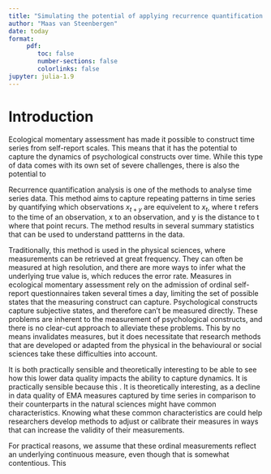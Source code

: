 ```yaml
---
title: "Simulating the potential of applying recurrence quantification analysis on ecological momentary assessment data"
author: "Maas van Steenbergen"
date: today
format: 
     pdf: 
        toc: false
        number-sections: false
        colorlinks: false
jupyter: julia-1.9
---
```

# Introduction
Ecological momentary assessment has made it possible to construct time series from self-report scales. This means that it has the potential to capture the dynamics of psychological constructs over time. While this type of data comes with its own set of severe challenges, there is also the potential to 

Recurrence quantification analysis is one of the methods to analyse time series data. This method aims to capture repeating patterns in time series by quantifying which observations $x_{t+y}$ are equivelent to $x_{t}$, where t refers to the time of an observation, x to an observation, and y is the distance to t where that point recurs. The method results in several summary statistics that can be used to understand pattterns in the data.

Traditionally, this method is used in the physical sciences, where measurements can be retrieved at great frequency. They can often be measured at high resolution, and there are more ways to infer what the underlying true value is, which reduces the error rate. Measures in ecological momentary assessment rely on the admission of ordinal self-report questionnaires taken several times a day, limiting the set of possible states that the measuring construct can capture. Psychological constructs capture subjective states, and therefore can't be measured directly. These problems are inherent to the measurement of psychological constructs, and there is no clear-cut approach to alleviate these problems. This by no means invalidates measures, but it does necessitate that research methods that are developed or adapted from the physical in the behavioural or social sciences take these difficulties into account.

It is both practically sensible and theoretically interesting to be able to see how this lower data quality impacts the ability to capture dynamics. It is practically sensible because this . It is theoretically interesting, as a decline in data quality of EMA measures captured by time series in comparison to their counterparts in the natural sciences might have common characteristics. Knowing what these common characteristics are could help researchers develop methods to adjust or calibrate their measures in ways that can increase the validity of their measurements.

For practical reasons, we assume that these ordinal measurements reflect an underlying continuous measure, even though that is somewhat contentious. This 